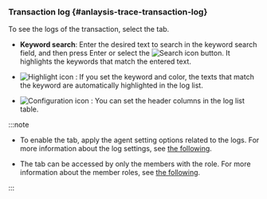 ### Transaction log {#anlaysis-trace-transaction-log}

To see the logs of the transaction, select the <Cmdname sid="TTL06128" className="uitext" /> tab.

<ImgLang img="analysis-tx-transaction-log.png" desc="Transaction log" />

- **Keyword search**: Enter the desired text to search in the keyword search field, and then press Enter or select the ![Search icon](/img/ico-search.svg) button. It highlights the keywords that match the entered text.

- ![Highlight icon](/img/ic-highlight.svg) <Cmdname sid="keyword_highlight" className="uitext" />: If you set the keyword and color, the texts that match the keyword are automatically highlighted in the log list.

- ![Configuration icon](/img/ico-setting.svg) <Cmdname sid="table_settings" className="uitext" />: You can set the header columns in the log list table.

:::note

- To enable the <Cmdname sid="TTL06128" className="uitext" /> tab, apply the agent setting options related to the logs. For more information about the log settings, see [the following](../log/log-function).

- The <Cmdname sid="TTL06128" className="uitext" /> tab can be accessed by only the members with the <Cmdname sid="log_read" className="b600" /> role. For more information about the member roles, see [the following](../project/project-structure#member-auth).

:::
